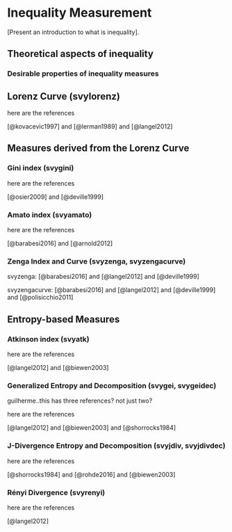 # Inequality Measurement {#inequality}

[Present an introduction to what is inequality].

## Theoretical aspects of inequality

### Desirable properties of inequality measures

## Lorenz Curve (svylorenz)

here are the references

[@kovacevic1997] and [@lerman1989] and [@langel2012]

## Measures derived from the Lorenz Curve

### Gini index (svygini)

here are the references

[@osier2009] and [@deville1999]

### Amato index (svyamato)

here are the references

[@barabesi2016] and [@arnold2012]



### Zenga Index and Curve (svyzenga, svyzengacurve)

svyzenga: [@barabesi2016] and [@langel2012] and [@deville1999]

svyzengacurve: [@barabesi2016] and [@langel2012] and [@deville1999] and [@polisicchio2011]


## Entropy-based Measures

### Atkinson index (svyatk)

here are the references

[@langel2012] and [@biewen2003]


### Generalized Entropy and Decomposition (svygei, svygeidec)

guilherme..this has three references?  not just two?

here are the references

[@langel2012] and [@biewen2003] and [@shorrocks1984]


### J-Divergence Entropy and Decomposition (svyjdiv, svyjdivdec)


here are the references

[@shorrocks1984] and [@rohde2016] and [@biewen2003]

### Rényi Divergence (svyrenyi)

here are the references

[@langel2012]
